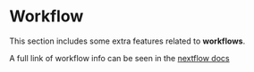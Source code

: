 # Workflow

This section includes some extra features related to __workflows__.

A full link of workflow info can be seen in the [nextflow docs](https://www.nextflow.io/docs/latest/workflow.html)


